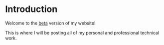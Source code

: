 # Introduction
 
Welcome to the [beta](https://beta.mcelwain.me/) version of my website!

This is where I will be posting all of my personal and professional technical work.